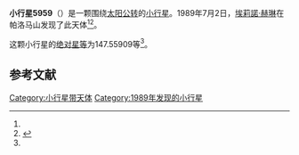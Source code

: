 {{Infobox planet
| bgcolour = #FFFFC0
| name = 5959 Shaklan
| symbol = 
| image = 
| caption = 
| discovery = yes
| discovery_ref = 
| discoverer = [[埃莉諾·赫琳|埃莉諾·赫琳]]
| discovery_site = [[帕洛马山|帕洛马山]] 
| discovered = 1989年7月2日
| designations = yes
| mp_name = 
| named_after = 
| alt_names = 1989 NB1/ 1949 MG
| mp_category = [[主带小行星|主带小行星]]
| orbit_ref = <ref name="a">[http://ssd.jpl.nasa.gov/sbdb.cgi?sstr=5959 5959 Shaklan] {{Wayback|url=http://ssd.jpl.nasa.gov/sbdb.cgi?sstr=5959 |date=20201124022553 }}，小行星數據庫瀏覽器（JPL Small-Body Database Browser）－[[美国国家航空航天局|美国国家航空航天局]]喷气推进实验室</ref>
| epoch = 2456400.5 (2013年4月18日更新)
| aphelion = {{convert|3.5051625|AU|km|3|abbr=on|lk=out}}
| perihelion = {{convert|2.8648299|AU|km|3|abbr=on}}
| semimajor = {{convert|3.1849962|AU|km|3|abbr=on}}
| eccentricity = 0.1005233
| period = 2076.164678 [[日|日]]<br />5.68[[儒略年|儒略年]]
| avg_speed = 
| inclination = 17.86075
| asc_node = 135.52220
| mean_anomaly = 
| arg_peri = 147.55909
| satellites = 
| physical_characteristics = yes
| dimensions = 
| mass = 
| density = 
| surface_grav = 
| escape_velocity = 
| sidereal_day = 
| axial_tilt = 
| pole_ecliptic_lat = 
| pole_ecliptic_lon = 
| albedo = 
| temperatures= 
| temp_name1 = 
| mean_temp_1 = 
| max_temp_1 = 
| temp_name2 = 
| max_temp_2 = 
| spectral_type = 
| abs_magnitude = 147.55909
}}

'''小行星5959'''（{{lang-en|5959 Shaklan}}）是一颗围绕[[太阳|太阳]][[公转|公转]]的[[小行星|小行星]]。1989年7月2日，[[埃莉諾·赫琳|埃莉諾·赫琳]]在帕洛马山发现了此天体<ref name="a" /><ref>{{cite news|title=小行星列表|url=http://cfa-www.harvard.edu/iau/lists/NumberedMPs.txt|accessdate=2013-07-08|newspaper=哈佛大学|archive-date=2008-05-17|archive-url=https://web.archive.org/web/20080517010638/http://cfa-www.harvard.edu/iau/lists/NumberedMPs.txt|dead-url=no}}</ref>。

这颗小行星的[[绝对星等|绝对星等]]为147.55909等<ref name="a" />。

==参考文献==
{{reflist}}
{{Minor Planet Number|[[小行星5958|小行星5958]]|[[小行星5960|小行星5960]]}}

{{小天体}}

[[Category:小行星带天体|Category:小行星带天体]]
[[Category:1989年发现的小行星|Category:1989年发现的小行星]]

{{asteroid-stub}}